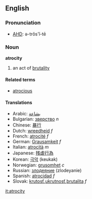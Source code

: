 ==English==
===Pronunciation===
*[[w:AHD|AHD]]: ə-trŏs'ĭ-tē

===Noun===
'''atrocity'''

# an act of [[brutality]]

====Related terms====
*[[atrocious]]

====Translations====
*Arabic: [[بشاعة]]
*Bulgarian: [[зверство]] ''n''
*Chinese: [[暴行]]
*Dutch: [[wreedheid]] ''f''
*French: [[atrocité]] ''f''
*German: [[Grausamkeit]] ''f''
*Italian: [[atrocità]] ''m''
*Japanese: [[残虐行為]]
*Korean: [[극악]] (keukak)
*Norwegian: [[grusomhet]] ''c''
*Russian: [[злодеяние]] (zlodeyanie)
*Spanish: [[atrocidad]] ''f''
*Slovak: [[krutosť]],[[ukrutnosť]],[[brutalita]] ''f''

[[it:atrocity]]